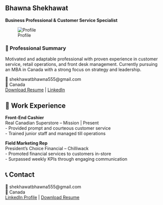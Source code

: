 ::: {.hero}
# Bhawna Shekhawat  
**Business Professional & Customer Service Specialist**
:::

::: {.summary}
::: {.left}
![Profile](images/profile.jpg)
:::
::: {.right}
### 📌 Professional Summary

Motivated and adaptable professional with proven experience in customer service, retail operations, and front desk management. Currently pursuing an MBA in Canada with a strong focus on strategy and leadership.

📧 shekhawatbhawna555@gmail.com  
📍 Canada  
[Download Resume](files/BHAWNA-SHEKHAWAT.pdf) | [LinkedIn](https://linkedin.com/in/YOURPROFILE)
:::
:::

## 💼 Work Experience

::: {.card-grid}
::: {.card}
**Front-End Cashier**  
Real Canadian Superstore – Mission | Present  
- Provided prompt and courteous customer service  
- Trained junior staff and managed till operations
:::

::: {.card}
**Field Marketing Rep**  
President’s Choice Financial – Chilliwack  
- Promoted financial services to customers in-store  
- Surpassed weekly KPIs through engaging communication  
:::
:::

## 📞 Contact

📧 shekhawatbhawna555@gmail.com  
📍 Canada  
[LinkedIn Profile](https://linkedin.com/in/YOURPROFILE) | [Download Resume](files/BHAWNA-SHEKHAWAT.pdf)
